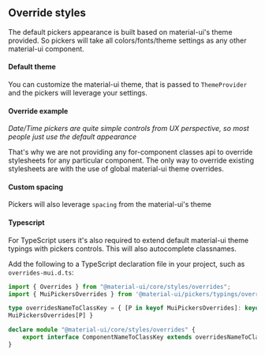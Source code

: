 
<PageMeta title="CSS Overrides" />

## Override styles

The default pickers appearance is built based on material-ui's theme provided. So pickers will take all
colors/fonts/theme settings as any other material-ui component.

<Ad />


#### Default theme

You can customize the material-ui theme, that is passed to `ThemeProvider` and the pickers will leverage your settings.

<Example testId="css-override" source={CssTheme} />

#### Override example

*Date/Time pickers are quite simple controls from UX perspective, so most people just use the default appearance*

That's why we are not providing any for-component classes api to override stylesheets for any particular
component. The only way to override existing stylesheets are with the use of global material-ui theme
overrides.


<Example source={CssOverrides} />


#### Custom spacing

Pickers will also leverage `spacing` from the material-ui's theme

<Example source={CssThemeSpacing} />

#### Typescript
For TypeScript users it's also required to extend default material-ui theme typings with pickers controls.
This will also autocomplete classnames.

Add the following to a TypeScript declaration file in your project, such as `overrides-mui.d.ts`:

```typescript
import { Overrides } from "@material-ui/core/styles/overrides";
import { MuiPickersOverrides } from '@material-ui/pickers/typings/overrides'

type overridesNameToClassKey = { [P in keyof MuiPickersOverrides]: keyof
MuiPickersOverrides[P] }

declare module "@material-ui/core/styles/overrides" {
    export interface ComponentNameToClassKey extends overridesNameToClassKey { }
}
```
